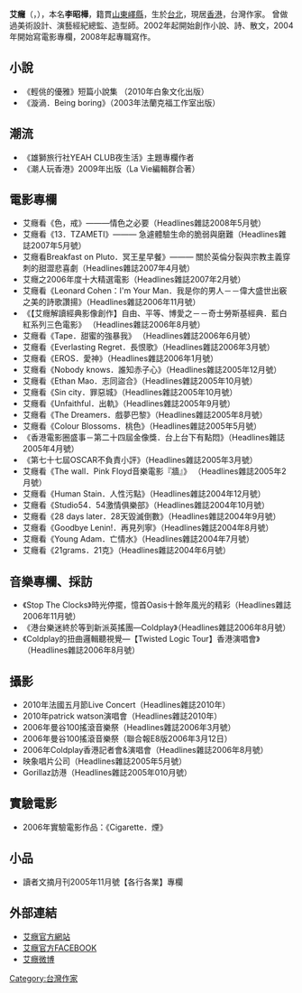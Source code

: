 {{unreferenced|time=2010-11-03T14:11:10+00:00}}
'''艾癮'''（{{lang-en|Frenkie Lee}}，{{bd|1980年|5月6日||}}），本名'''李昭樺'''，籍貫[[山東|山東]][[嶧縣|嶧縣]]，生於[[台北|台北]]，現居[[香港|香港]]，台灣作家。
曾做過美術設計、演藝經紀總監、造型師。2002年起開始創作小說、詩、散文，2004年開始寫電影專欄，2008年起專職寫作。

== 小說 ==
*《輕佻的優雅》短篇小說集 （2010年白象文化出版）
*《漩渦．Being boring》（2003年法蘭克福工作室出版）

== 潮流 ==
*《雄獅旅行社YEAH CLUB夜生活》主題專欄作者
*《潮人玩香港》2009年出版（La Vie編輯群合著）


== 電影專欄 ==
*艾癮看《色，戒》———情色之必要（Headlines雜誌2008年5月號） 
*艾癮看《13．TZAMETI》——— 急遽體驗生命的脆弱與磨難（Headlines雜誌2007年5月號） 
*艾癮看Breakfast on Pluto．冥王星早餐》——— 關於英倫分裂與宗教主義穿刺的甜澀悲喜劇（Headlines雜誌2007年4月號） 
*艾癮之2006年度十大精選電影（Headlines雜誌2007年2月號） 
*艾癮看《Leonard Cohen：I'm Your Man．我是你的男人－－偉大盛世出竅之美的詩歌讚揚》（Headlines雜誌2006年11月號） 
*《【艾癮解讀經典影像創作】自由、平等、博愛之－－奇士勞斯基經典．藍白紅系列三色電影》 （Headlines雜誌2006年8月號）
*艾癮看《Tape．甜蜜的強暴我》 （Headlines雜誌2006年6月號） 
*艾癮看《Everlasting Regret．長恨歌》（Headlines雜誌2006年3月號） 
*艾癮看《EROS．愛神》（Headlines雜誌2006年1月號） 
*艾癮看《Nobody knows．誰知赤子心》（Headlines雜誌2005年12月號） 
*艾癮看《Ethan Mao．志同盜合》（Headlines雜誌2005年10月號） 
*艾癮看《Sin city．罪惡城》（Headlines雜誌2005年10月號） 
*艾癮看《Unfaithful．出軌》（Headlines雜誌2005年9月號） 
*艾癮看《The Dreamers．戲夢巴黎》（Headlines雜誌2005年8月號） 
*艾癮看《Colour Blossoms．桃色》（Headlines雜誌2005年5月號） 
*《香港電影圈盛事－第二十四屆金像獎．台上台下有點悶》（Headlines雜誌2005年4月號） 
*《第七十七屆OSCAR不負責小評》（Headlines雜誌2005年3月號） 
*艾癮看《The wall．Pink Floyd音樂電影『牆』》 （Headlines雜誌2005年2月號） 
*艾癮看《Human Stain．人性污點》（Headlines雜誌2004年12月號） 
*艾癮看《Studio54．54激情俱樂部》（Headlines雜誌2004年10月號） 
*艾癮看《28 days later．28天毀滅倒數》（Headlines雜誌2004年9月號）
*艾癮看《Goodbye Lenin!．再見列寧》（Headlines雜誌2004年8月號） 
*艾癮看《Young Adam．亡情水》（Headlines雜誌2004年7月號）
*艾癮看《21grams．21克》（Headlines雜誌2004年6月號）

== 音樂專欄、採訪 == 
*《Stop The Clocks》時光停擺，憶首Oasis十餘年風光的精彩（Headlines雜誌2006年11月號）
*《港台樂迷終於等到新派英搖團—Coldplay》（Headlines雜誌2006年8月號） 
*《Coldplay的扭曲邏輯聽視覺—【Twisted Logic Tour】香港演唱會》（Headlines雜誌2006年8月號） 

== 攝影 ==
*2010年法國五月節Live Concert（Headlines雜誌2010年）
*2010年patrick watson演唱會（Headlines雜誌2010年）
*2006年曼谷100搖滾音樂祭（Headlines雜誌2006年3月號）
*2006年曼谷100搖滾音樂祭（聯合報E8版2006年3月12日）
*2006年Coldplay香港記者會&演唱會（Headlines雜誌2006年8月號）
*映象唱片公司（Headlines雜誌2005年5月號）
*Gorillaz訪港（Headlines雜誌2005年010月號）

== 實驗電影 == 
*2006年實驗電影作品：《Cigarette．煙》

== 小品 ==
*讀者文摘月刊2005年11月號【各行各業】專欄 


==外部連結==


*[https://web.archive.org/web/20110211170703/http://www.frenkielee.com/ 艾癮官方網站]
*[http://www.facebook.com/pages/ai-yin-Frenkie-Lee-official/100912683285?v=info 艾癮官方FACEBOOK]
* [http://t.sina.com.cn/frenkielee 艾癮微博]

[[Category:台灣作家|Category:台灣作家]]